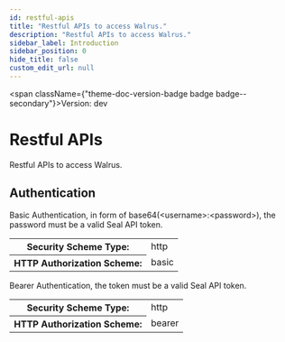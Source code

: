 ```yaml
---
id: restful-apis
title: "Restful APIs to access Walrus."
description: "Restful APIs to access Walrus."
sidebar_label: Introduction
sidebar_position: 0
hide_title: false
custom_edit_url: null
---
```



<span className={"theme-doc-version-badge badge badge--secondary"}>Version: dev</span>

# Restful APIs



Restful APIs to access Walrus.

<div style={{"marginBottom":"2rem"}}><h2 id={"authentication"} style={{"marginBottom":"1rem"}}>Authentication</h2><SchemaTabs className={"openapi-tabs__security-schemes"}><TabItem label={"HTTP: Basic Auth"} value={"BasicAuth"}>

Basic Authentication, in form of base64(<username\>:<password\>), the password must be a valid Seal API token.

<div><table><tbody><tr><th>Security Scheme Type:</th><td>http</td></tr><tr><th>HTTP Authorization Scheme:</th><td>basic</td></tr></tbody></table></div></TabItem><TabItem label={"HTTP: Bearer Auth"} value={"BearerAuth"}>

Bearer Authentication, the token must be a valid Seal API token.

<div><table><tbody><tr><th>Security Scheme Type:</th><td>http</td></tr><tr><th>HTTP Authorization Scheme:</th><td>bearer</td></tr></tbody></table></div></TabItem></SchemaTabs></div>